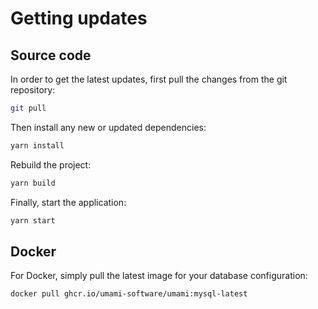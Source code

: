 # Getting updates

## Source code

In order to get the latest updates, first pull the changes from the git repository:

```sh
git pull
```

Then install any new or updated dependencies:

```sh
yarn install
```

Rebuild the project:

```sh
yarn build
```

Finally, start the application:

```sh
yarn start
```

## Docker

For Docker, simply pull the latest image for your database configuration:

```sh
docker pull ghcr.io/umami-software/umami:mysql-latest
```
